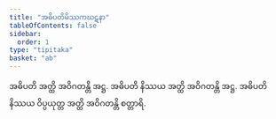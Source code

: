 ```yaml
---
title: "အဓိပတိမိဿကဃဋနာ"
tableOfContents: false
sidebar:
  order: 1
type: "tipitaka"
basket: "ab"
---
```



<DynamicBreadcrumb />

<Division number="311">

<Paragraph number="1020">
အဓိပတိ အတ္ထိ အဝိဂတန္တိ အဋ္ဌ. အဓိပတိ နိဿယ အတ္ထိ အဝိဂတန္တိ အဋ္ဌ. အဓိပတိ နိဿယ ဝိပ္ပယုတ္တ အတ္ထိ အဝိဂတန္တိ စတ္တာရိ.
</Paragraph>
</Division>